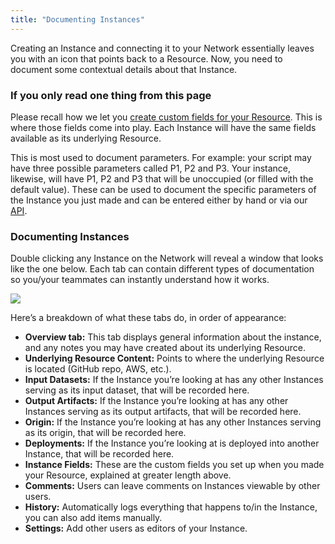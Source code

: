 ```yaml
---
title: "Documenting Instances"
---
```

Creating an Instance and connecting it to your Network essentially leaves you with an icon that points back to a Resource. Now, you need to document some contextual details about that Instance.

### If you only read one thing from this page
Please recall how we let you [create custom fields for your Resource]( https://docs.artemisplatform.com/customresourcefields). This is where those fields come into play. Each Instance will have the same fields available as its underlying Resource. 

This is most used to document parameters. For example: your script may have three possible parameters called P1, P2 and P3. Your instance, likewise, will have P1, P2 and P3 that will be unoccupied (or filled with the default value). These can be used to document the specific parameters of the Instance you just made and can be entered either by hand or via our [API]( https://docs.artemisplatform.com/api).

### Documenting Instances 
Double clicking any Instance on the Network will reveal a window that looks like the one below. Each tab can contain different types of documentation so you/your teammates can instantly understand how it works.
<Frame caption="This is what the inside of an Instance looks like with all its tabs">
  <img src="https://d27n7fycrsusaz.cloudfront.net/instancetabs.JPG" />
</Frame>

Here’s a breakdown of what these tabs do, in order of appearance:
- **Overview tab:** This tab displays general information about the instance, and any notes you may have created about its underlying Resource.
- **Underlying Resource Content:** Points to where the underlying Resource is located (GitHub repo, AWS, etc.).
- **Input Datasets:** If the Instance you’re looking at has any other Instances serving as its input dataset, that will be recorded here.
- **Output Artifacts:** If the Instance you’re looking at has any other Instances serving as its output artifacts, that will be recorded here.
- **Origin:** If the Instance you’re looking at has any other Instances serving as its origin, that will be recorded here.
- **Deployments:** If the Instance you’re looking at is deployed into another Instance, that will be recorded here.
- **Instance Fields:** These are the custom fields you set up when you made your Resource, explained at greater length above.
- **Comments:** Users can leave comments on Instances viewable by other users.
- **History:** Automatically logs everything that happens to/in the Instance, you can also add items manually. 
- **Settings:** Add other users as editors of your Instance. 

